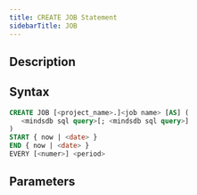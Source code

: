 ```yaml
---
title: CREATE JOB Statement
sidebarTitle: JOB
---
```


## Description



## Syntax

```sql
CREATE JOB [<project_name>.]<job name> [AS] (
   <mindsdb sql query>[; <mindsdb sql query>]
)
START { now | <date> }
END { now | <date> }
EVERY [<numer>] <period> 
```

## Parameters

